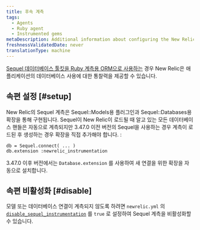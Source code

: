 ```yaml
---
title: 후속 계측
tags:
  - Agents
  - Ruby agent
  - Instrumented gems
metaDescription: Additional information about configuring the New Relic Ruby instrumentation of the Sequel database toolkit
freshnessValidatedDate: never
translationType: machine
---
```


[Sequel 데이터베이스 툴킷을 Ruby 계측용 ORM으로 사용하는](https://github.com/jeremyevans/sequel) 경우 New Relic은 애플리케이션의 데이터베이스 사용에 대한 통찰력을 제공할 수 있습니다.

## 속편 설정 [#setup]

New Relic의 Sequel 계측은 Sequel::Models용 플러그인과 Sequel::Databases용 확장을 통해 구현됩니다. Sequel이 New Relic이 로드될 때 알고 있는 모든 데이터베이스 핸들은 자동으로 계측되지만 3.47.0 이전 버전의 Sequel을 사용하는 경우 계측이 로드된 후 생성하는 경우 확장을 직접 추가해야 합니다. :

```
db = Sequel.connect( ... )
db.extension :newrelic_instrumentation
```

3.47.0 이후 버전에서는 `Database.extension` 를 사용하여 새 연결을 위한 확장을 자동으로 설치합니다.

## 속편 비활성화 [#disable]

모델 또는 데이터베이스 연결이 계측되지 않도록 하려면 `newrelic.yml` 의 [`disable_sequel_instrumentation`](/docs/agents/ruby-agent/installation-and-configuration/ruby-agent-configuration#disable_sequel_instrumentation) 를 `true` 로 설정하여 Sequel 계측을 비활성화할 수 있습니다.
